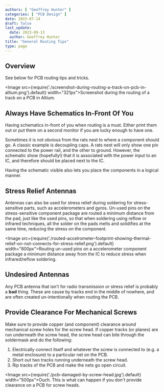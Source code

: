 ```yaml
---
authors: [ "Geoffrey Hunter" ]
categories: [ "PCB Design" ]
date: 2015-07-14
draft: false
last_update:
  date: 2023-09-13
  author: Geoffrey Hunter
title: "General Routing Tips"
type: page
---
```


## Overview

See below for PCB routing tips and tricks.

<Image src={require('./screenshot-during-routing-a-track-on-pcb-in-altium.png').default} width="321px">Screenshot during the routing of a track on a PCB in Altium.</Image>

## Always Have Schematics In-Front Of You

Having schematics in-front of you when routing is a must. Either print them out or put them on a second monitor if you are lucky enough to have one.

Sometimes it is not obvious from the rats nest to where a component should go. A classic example is decoupling caps. A rats nest will only show one pin connected to the power rail, and the other to ground. However, the schematic show (hopefully!) that it is associated with the power input to an IC, and therefore should be placed next to the IC. 

Having the schematic visible also lets you place the components in a logical manner.

## Stress Relief Antennas

Antennas can also be used for stress relief during soldering for stress-sensitive parts, such as accelerometers and gyros. Un-used pins on the stress-sensitive component package are routed a minimum distance from the pad, just like the used pins, so that when soldering using reflow or infrared techniques, all the solder on the pads melts and solidifies at the same time, reducing the stress on the component.

<Image src={require('./routed-accelrometer-footprint-showing-thermal-relief-on-not-connects-for-stress-relief.png').default} width="800px">Routing un-used pins on a accelerometer component package a minimum distance away from the IC to reduce stress when infrared/reflow soldering.</Image>

## Undesired Antennas

Any PCB antenna that isn't for radio transmission or stress relief is probably a **bad** thing. These are cause by tracks end in the middle of nowhere, and are often created un-intentionally when routing the PCB.

## Provide Clearance For Mechanical Screws

Make sure to provide copper (and component) clearance around mechanical screw holes for the screw head. If copper tracks (or planes) are run underneath the screw head, the screw head can bite through the soldermask and do the following:

1. Electrically connect itself and whatever the screw is connected to (e.g. a metal enclosure) to a particular net on the PCB.
1. Short out two tracks running underneath the screw head.
1. Rip tracks of the PCB and make the nets go open circuit.

<Image src={require('./pcb-damaged-by-screw-head.jpg').default} width="500px">Ouch. This is what can happen if you don't provide clearance on a PCB for screw heads.</Image>
